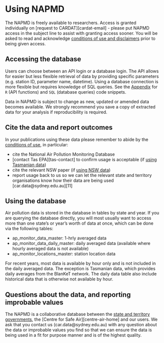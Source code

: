 # Using NAPMD

The NAPMD is freely available to researchers. Access is granted individually on [request to CARDAT][cardat-email] - please put NAPMD access in the subject line to assist with granting access sooner. You will be asked to read and acknowledge [conditions of use and disclaimers](#conditions-of-use) prior to being given access.

## Accessing the database

Users can choose between an API login or a database login. The API allows for easier but less flexible retrieval of data by providing specific parameters (e.g. station ID, parameter name, datetime). Using a database connection is more flexible but requires knowledge of SQL queries. See the [Appendix](#querying-napmd) for `R` (API functions) and `SQL` (database queries) code snippets.

Data in NAPMD is subject to change as new, updated or amended data becomes available. We strongly recommend you save a copy of extracted data for your analysis if reproducibility is required.

## Cite the data and report outcomes

In your publications using these data please remember to abide by the [conditions of use](#conditions-of-use), in particular:

 - cite the National Air Pollution Monitoring Database
 - [contact Tas EPA][tas-contact] to confirm usage is acceptable (if [using Tasmanian data](#tas-conditions))
 - cite the relevant NSW paper (if [using NSW data](#nsw-conditions))
 - report usage back to us so we can let the relevant state and territory organisations know how their data are being used [car.data@sydney.edu.au][11]

## Using the database

Air pollution data is stored in the database in tables by state and year. If you are querying the database directly, you will most usually want to access more than one state's or year's worth of data at once, which can be done via the following tables:

 - ap_monitor_data_master: 1-hrly averaged data
 - ap_monitor_data_daily_master: daily averaged data (available where hourly averaged data is not available)
 - ap_monitor_locations_master: station location data
 
For recent years, most data is available by hour only and is not included in the daily averaged data. The exception is Tasmanian data, which provides daily averages from the BlanKeT network. The daily data table also include historical data that is otherwise not available by hour.

## Questions about the data, and reporting improbable values

The NAPMD is a collaborative database between the [state and territory governments](#acknowledgements), the [Centre for Safe Air][centre-air-home] and our users. We ask that you contact us (car.data@sydney.edu.au) with any question about the data or improbable values you find so that we can ensure the data is being used in a fit for purpose manner and is of the highest quality.
